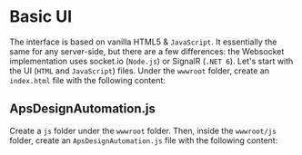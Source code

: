 
# Basic UI

The interface is based on vanilla HTML5 & `JavaScript`. It essentially the same for any server-side, but there are a few differences: the Websocket implementation uses socket.io (`Node.js`) or SignalR (`.NET 6`).
Let's start with the UI (`HTML` and `JavaScript`) files. Under the `wwwroot` folder, create an `index.html` file with the following content:

<EnvTabs
  NodeJsVsCode={IndexHtmlForNode}
  DotNetVsCode={IndexHtmlForNET}
  DotNetVs2022={IndexHtmlForNET}
/>

## ApsDesignAutomation.js

Create a `js` folder under the `wwwroot` folder. Then, inside the `wwwroot/js` folder, create an `ApsDesignAutomation.js` file with the following content:

<EnvTabs
  NodeJsVsCode={DAJSForNode}
  DotNetVsCode={DAJSForNET}
  DotNetVs2022={DAJSForNET}
/>
